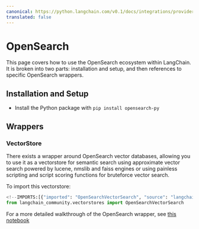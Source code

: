 ```yaml
---
canonical: https://python.langchain.com/v0.1/docs/integrations/providers/opensearch
translated: false
---
```


# OpenSearch

This page covers how to use the OpenSearch ecosystem within LangChain.
It is broken into two parts: installation and setup, and then references to specific OpenSearch wrappers.

## Installation and Setup

- Install the Python package with `pip install opensearch-py`

## Wrappers

### VectorStore

There exists a wrapper around OpenSearch vector databases, allowing you to use it as a vectorstore
for semantic search using approximate vector search powered by lucene, nmslib and faiss engines
or using painless scripting and script scoring functions for bruteforce vector search.

To import this vectorstore:

```python
<!--IMPORTS:[{"imported": "OpenSearchVectorSearch", "source": "langchain_community.vectorstores", "docs": "https://api.python.langchain.com/en/latest/vectorstores/langchain_community.vectorstores.opensearch_vector_search.OpenSearchVectorSearch.html", "title": "OpenSearch"}]-->
from langchain_community.vectorstores import OpenSearchVectorSearch
```

For a more detailed walkthrough of the OpenSearch wrapper, see [this notebook](/docs/integrations/vectorstores/opensearch)